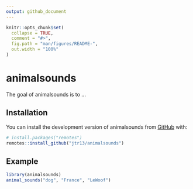 ```yaml
---
output: github_document
---
```


<!-- README.md is generated from README.Rmd. Please edit that file -->

```r
knitr::opts_chunk$set(
  collapse = TRUE,
  comment = "#>",
  fig.path = "man/figures/README-",
  out.width = "100%"
)
```

# animalsounds

<!-- badges: start -->
<!-- badges: end -->

The goal of animalsounds is to ...

## Installation

You can install the development version of animalsounds from [GitHub](https://github.com/) with:

``` r
# install.packages("remotes")
remotes::install_github("jtr13/animalsounds")
```

## Example

```r
library(animalsounds)
animal_sounds("dog", "France", "LeWoof")
```


